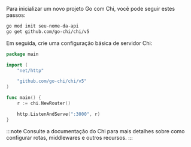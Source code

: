 Para inicializar um novo projeto Go com Chi, você pode seguir estes passos:

```bash
go mod init seu-nome-da-api
go get github.com/go-chi/chi/v5
```

Em seguida, crie uma configuração básica de servidor Chi:

```go title="main.go"
package main

import (
    "net/http"

    "github.com/go-chi/chi/v5"
)

func main() {
    r := chi.NewRouter()

    http.ListenAndServe(":3000", r)
}
```

:::note
Consulte a documentação do Chi para mais detalhes sobre como configurar rotas, middlewares e outros recursos.
:::
